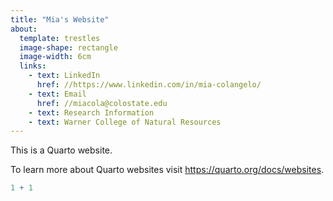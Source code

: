 ```yaml
---
title: "Mia's Website"
about:
  template: trestles
  image-shape: rectangle
  image-width: 6cm
  links: 
    - text: LinkedIn
      href: //https://www.linkedin.com/in/mia-colangelo/
    - text: Email
      href: //miacola@colostate.edu
    - text: Research Information
    - text: Warner College of Natural Resources
---
```


This is a Quarto website.

To learn more about Quarto websites visit <https://quarto.org/docs/websites>.

```r
1 + 1
```

